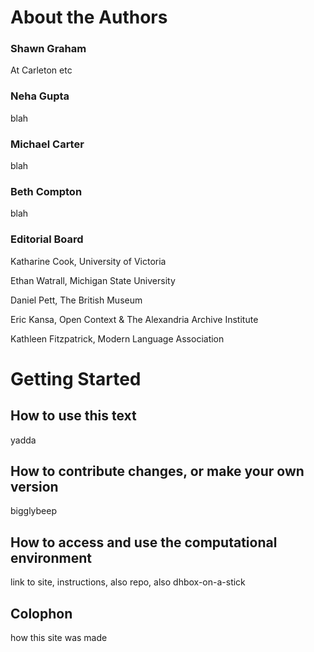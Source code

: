 # About the Authors {-}

### Shawn Graham ### {-}

At Carleton etc

### Neha Gupta ### {-}
 
blah

### Michael Carter ### {-}

blah

### Beth Compton ### {-}

blah 

### Editorial Board {-}

Katharine Cook, University of Victoria

Ethan Watrall, Michigan State University 

Daniel Pett, The British Museum 

Eric Kansa, Open Context & The Alexandria Archive Institute

Kathleen Fitzpatrick, Modern Language Association 


# Getting Started {-}

## How to use this text {-}

yadda

## How to contribute changes, or make your own version {-}

bigglybeep

## How to access and use the computational environment {-}

link to site, instructions, also repo, also dhbox-on-a-stick

## Colophon {-}

how this site was made

